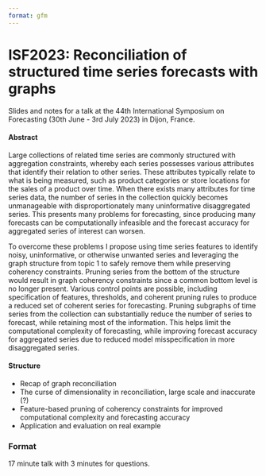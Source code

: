 ```yaml
---
format: gfm
---
```


<!-- README.md is generated from README.qmd. Please edit that file -->

# ISF2023: Reconciliation of structured time series forecasts with graphs

<!-- badges: start -->
<!-- badges: end -->

Slides and notes for a talk at the 44th International Symposium on Forecasting (30th June - 3rd July 2023) in Dijon, France.

<!-- A recording of this presentation is available on YouTube here: <https://www.youtube.com/watch?v=FBM-nEbeHTw> -->

<!-- [![](preview.jpg)](https://www.youtube.com/watch?v=FBM-nEbeHTw) -->

#### Abstract

Large collections of related time series are commonly structured with aggregation constraints, whereby each series possesses various attributes that identify their relation to other series. These attributes typically relate to what is being measured, such as product categories or store locations for the sales of a product over time. When there exists many attributes for time series data, the number of series in the collection quickly becomes unmanageable with disproportionately many uninformative disaggregated series. This presents many problems for forecasting, since producing many forecasts can be computationally infeasible and the forecast accuracy for aggregated series of interest can worsen.

To overcome these problems I propose using time series features to identify noisy, uninformative, or otherwise unwanted series and leveraging the graph structure from topic 1 to safely remove them while preserving coherency constraints. Pruning series from the bottom of the structure would result in graph coherency constraints since a common bottom level is no longer present. Various control points are possible, including specification of features, thresholds, and coherent pruning rules to produce a reduced set of coherent series for forecasting. Pruning subgraphs of time series from the collection can substantially reduce the number of series to forecast, while retaining most of the information. This helps limit the computational complexity of forecasting, while improving forecast accuracy for aggregated series due to reduced model misspecification in more disaggregated series.

#### Structure

* Recap of graph reconciliation
* The curse of dimensionality in reconciliation, large scale and inaccurate (?)
* Feature-based pruning of coherency constraints for improved computational complexity and forecasting accuracy
* Application and evaluation on real example

### Format

17 minute talk with 3 minutes for questions.
